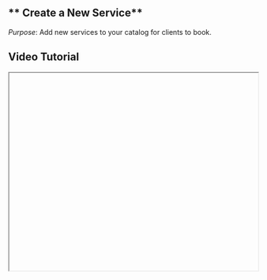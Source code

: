 


<div className="mdx-content">

## ** Create a New Service**



*Purpose*: Add new services to your catalog for clients to book.

## Video Tutorial



<iframe
  width="100%"
  height="400"
  title="Create service tutorial"
  allowFullScreen
  className="rounded-lg"
/>

---

## Steps:



❶ **Begin by clicking on "Catalog"**  
From the left-hand side menu on the main dashboard.

❷ **Navigate to Services**  
You will land on the **Services** tab by default.

❸ **Click "Add Service"**  
Use the button located at the top-right corner to start.

❹ **Fill in Basic Information**  
A panel will open. Enter the **Service Category**, **Sub-Category**, **Service Type**, **Service Name**, any **Gender Restrictions**, **Duration**, and **Description**.

❺ **Click "Next" to proceed**  
Move to the **Pricing Section** and define **Walk-in**, **Online**, and **Off-Peak** prices.

❻ **Assign Staff and Venue**  
Choose which staff members will provide the service and at which venues.

❼ **Click "Submit"**  
After all fields are filled out, click to create the new service.

❽ **Confirmation**  
A message will appear confirming the service was successfully created.

---

**Tip for New Managers**:  
Make sure to review service settings thoroughly to avoid booking issues later.

<div className="space-y-4 mt-6">

<div className="my-10 border-t border-gray-200" />

## More questions about this


</div>
<div className="space-y-4 mt-6">
  <details className="bg-white rounded-md p-4 border border-gray-300">
  <summary
    className="font-medium text-base text-gray-900"
    style={{
      backgroundColor: 'transparent',
      outline: 'none',
      cursor: 'pointer',
      userSelect: 'none',
      listStyle: 'none',
    }}
  >Can I edit services after creating them?</summary>
   <p className="mt-2 text-sm text-gray-700">
      Yes, go back to the catalog, find your service, and click the edit icon.
    </p>
  </details>

  <details className="bg-white rounded-md p-4 border border-gray-300">
  <summary
    className="font-medium text-base text-gray-900"
    style={{
      backgroundColor: 'transparent',
      outline: 'none',
      cursor: 'pointer',
      userSelect: 'none',
      listStyle: 'none',
    }}
  >Can I duplicate a service?</summary>
    <p className="mt-2 text-sm text-gray-700">
      Not directly. You'll need to manually create a similar service by using the "Add Service" option again.
    </p>
  </details>
</div>
</div>

---

<div className="space-y-4 mt-6">

<div className="my-10 border-t border-gray-200" />

<div className="mdx-content mt-10">

Was this article helpful?

<div style={{ display: 'flex', gap: '1rem' }}>
  <button style={{ padding: '0.5rem', borderRadius: '9999px', backgroundColor: '#f0f0f0' }}>
    👍
  </button>
  <button style={{ padding: '0.5rem', borderRadius: '9999px', backgroundColor: '#f0f0f0' }}>
    👎
  </button>
</div>
</div>

---
</div>
